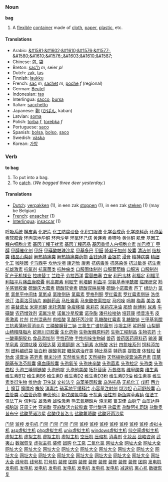 === Noun ===
'''bag'''

# A [[flexible]] [[container]] made of [[cloth]], [[paper]], [[plastic]], etc.

==== Translations ====
*Arabic: [[&#1581;&#1602;&#1610;&#1576;&#1577;]], [[&#1580;&#1610;&#1576;]],[[&#1603;&#1610;&#1587;]]
*Chinese: [[包]], [[袋]]
*Breton: [[sac'h]] ''m'', seier ''pl''
*Dutch: [[zak]], [[tas]]
*Finnish: [[laukku]]
*French: [[sac]] ''m'', [[sachet]] ''m'', [[poche]] ''f'' (regional)
*German: [[Beutel]] 
*Indonesian: [[tas]]
*Interlingua: [[sacco]], [[bursa]]
*Italian: [[sacchetto]] 
*Japanese: [[鞄]] ([[かばん]], kaban)
*Latvian: [[soma]]
*Polish: [[torba]] ''f'', [[torebka]] ''f''
*Portuguese: [[saco]] 
*Spanish: [[bolsa]], [[bolso]], [[saco]]
*Swedish: [[väska]]
*Korean: [[가방]]

=== Verb ===
'''to bag'''

# To put into a bag.
# To [[catch]].  (''We bagged three deer yesterday.'')

==== Translations ====
*[[Dutch]]: [[verpakken]] (1), in een zak [[stoppen]] (1), in een zak [[steken]]   (1) (may be Belgian)
*[[French]]: [[ensacher]] (1)
*[[Interlingua]]: [[insaccar]] (1)
[http://www.shop263.com/i8-3/234.htm 呼吸系统]
[http://www.shop263.com/i8-3/235.htm 槲皮素]
[http://www.shop263.com/i8-3/236.htm 化肥片]
[http://www.shop263.com/i8-3/237.htm 化工防腐设备]
[http://www.shop263.com/i8-3/238.htm 化积口服液]
[http://www.shop263.com/i8-3/239.htm 化学合成药]
[http://www.shop263.com/i8-3/240.htm 化学原料药]
[http://www.shop263.com/i8-3/241.htm 环孢菌素软胶囊]
[http://www.shop263.com/i8-3/242.htm 环丙氯地孕酮]
[http://www.shop263.com/i8-3/243.htm 环丙沙星]
[http://www.shop263.com/i8-3/244.htm 环氧环己烷]
[http://www.shop263.com/i8-3/245.htm 黄连素]
[http://www.shop263.com/i8-3/246.htm 黄嘌呤]
[http://www.shop263.com/i8-3/247.htm 黄体酮]
[http://www.shop263.com/i8-3/248.htm 肌苷]
[http://www.shop263.com/i8-3/249.htm 基因工程白细胞介素]
[http://www.shop263.com/i8-3/250.htm 基因工程干扰素]
[http://www.shop263.com/i8-3/251.htm 基因工程药品]
[http://www.shop263.com/i8-3/252.htm 基因重组人白细胞介素]
[http://www.shop263.com/i8-3/253.htm 加巴喷丁]
[http://www.shop263.com/i8-3/254.htm 甲醇]
[http://www.shop263.com/i8-3/255.htm 甲醇催化剂]
[http://www.shop263.com/i8-3/256.htm 甲肝]
[http://www.shop263.com/i8-3/257.htm 甲磺酸帕珠沙星]
[http://www.shop263.com/i8-3/258.htm 甲基多巴]
[http://www.shop263.com/i8-3/259.htm 甲醛]
[http://www.shop263.com/i8-3/260.htm 降凝干加剂]
[http://www.shop263.com/i8-3/261.htm 胶囊]
[http://www.shop263.com/i8-3/262.htm 清洁剂]
[http://www.shop263.com/i8-3/263.htm 结核类]
[http://www.shop263.com/i8-3/264.htm 结晶山梨醇]
[http://www.shop263.com/i8-3/265.htm 解热镇痛类]
[http://www.shop263.com/i8-3/266.htm 解热镇痛类药物]
[http://www.shop263.com/i8-3/267.htm 金钱通淋]
[http://www.shop263.com/i8-3/268.htm 金银花]
[http://www.shop263.com/i8-3/269.htm 浸膏]
[http://www.shop263.com/i8-3/270.htm 精神病类]
[http://www.shop263.com/i8-3/271.htm 精细化工]
[http://www.shop263.com/i8-3/272.htm 咖啡因]
[http://www.shop263.com/i8-3/273.htm 卡马西平]
[http://www.shop263.com/i8-3/274.htm 坎地沙坦]
[http://www.shop263.com/i8-3/275.htm 康迈欣]
[http://www.shop263.com/i8-3/276.htm 康素]
[http://www.shop263.com/i8-3/277.htm 抗病毒类]
[http://www.shop263.com/i8-3/278.htm 抗感染类]
[http://www.shop263.com/i8-3/279.htm 抗过敏类]
[http://www.shop263.com/i8-3/280.htm 抗生素]
[http://www.shop263.com/i8-3/281.htm 抗雄激素]
[http://www.shop263.com/i8-3/282.htm 抗氧剂]
[http://www.shop263.com/i8-3/283.htm 抗真菌类]
[http://www.shop263.com/i8-3/284.htm 抗肿瘤类]
[http://www.shop263.com/i8-3/285.htm 口服固体制剂]
[http://www.shop263.com/i8-3/286.htm 口服葡萄糖]
[http://www.shop263.com/i8-3/287.htm 口服液]
[http://www.shop263.com/i8-3/288.htm 口服制剂]
[http://www.shop263.com/i8-3/289.htm 矿产无机镁业]
[http://www.shop263.com/i8-3/290.htm 拉呋替丁]
[http://www.shop263.com/i8-3/291.htm 兰粒子]
[http://www.shop263.com/i8-3/292.htm 劳拉西洋]
[http://www.shop263.com/i8-3/293.htm 雷替曲塞]
[http://www.shop263.com/i8-3/294.htm 立安]
[http://www.shop263.com/i8-3/295.htm 利巴韦林]
[http://www.shop263.com/i8-3/296.htm 利福定]
[http://www.shop263.com/i8-3/297.htm 利福平]
[http://www.shop263.com/i8-3/298.htm 利福平片痛血康胶囊]
[http://www.shop263.com/i8-3/299.htm 利高霉素]
[http://www.shop263.com/i8-3/300.htm 利眠宁]
[http://www.shop263.com/i8-3/301.htm 利培酮]
[http://www.shop263.com/i8-3/302.htm 利血平]
[http://www.shop263.com/i8-3/303.htm 邻氨基苯甲酰胺]
[http://www.shop263.com/i8-3/304.htm 临床研究]
[http://www.shop263.com/i8-3/305.htm 羚羊感冒胶囊]
[http://www.shop263.com/i8-3/306.htm 硫酸庆大霉素]
[http://www.shop263.com/i8-3/307.htm 硫酸软骨素]
[http://www.shop263.com/i8-3/308.htm 硫酸双肼屈嗪]
[http://www.shop263.com/i8-3/309.htm 硫酸小诺霉素]
[http://www.shop263.com/i8-3/310.htm 芦丁]
[http://www.shop263.com/i8-3/311.htm 绿动力]
[http://www.shop263.com/i8-3/312.htm 氯氮]
[http://www.shop263.com/i8-3/313.htm 氯氮平中间体]
[http://www.shop263.com/i8-3/314.htm 氯氮卓]
[http://www.shop263.com/i8-3/315.htm 氯喹侧链]
[http://www.shop263.com/i8-3/316.htm 氯霉素]
[http://www.shop263.com/i8-3/317.htm 罗格列酮]
[http://www.shop263.com/i8-3/318.htm 罗红霉素]
[http://www.shop263.com/i8-3/319.htm 罗红霉素侧链]
[http://www.shop263.com/i8-3/320.htm 洛伐他汀]
[http://www.shop263.com/i8-3/321.htm 洛索洛芬钠片]
[http://www.shop263.com/i8-3/322.htm 麻醉药品]
[http://www.shop263.com/i8-3/323.htm 马杜霉素]
[http://www.shop263.com/i8-3/324.htm 马来酸依索拉啶]
[http://www.shop263.com/i8-3/325.htm 马吲哚]
[http://www.shop263.com/i8-3/326.htm 吗啉]
[http://www.shop263.com/i8-3/327.htm 梅毒]
[http://www.shop263.com/i8-3/328.htm 美洛]
[http://www.shop263.com/i8-3/329.htm 美司]
[http://www.shop263.com/i8-3/330.htm 美替诺龙]
[http://www.shop263.com/i8-3/331.htm 米非司酮]
[http://www.shop263.com/i8-3/332.htm 米托蒽醌]
[http://www.shop263.com/i8-3/333.htm 免疫移植]
[http://www.shop263.com/i8-3/334.htm 茉莉花]
[http://www.shop263.com/i8-3/335.htm 茉莉花净油]
[http://www.shop263.com/i8-3/336.htm 那琦]
[http://www.shop263.com/i8-3/337.htm 耐博利]
[http://www.shop263.com/i8-3/338.htm 尿素]
[http://www.shop263.com/i8-3/339.htm 牛磺酸]
[http://www.shop263.com/i8-3/340.htm 农药增效剂]
[http://www.shop263.com/i8-3/341.htm 诺氟沙星]
[http://www.shop263.com/i8-3/342.htm 诺氟沙星胶囊]
[http://www.shop263.com/i8-3/343.htm 诺孕酯]
[http://www.shop263.com/i8-3/344.htm 潘托拉唑钠]
[http://www.shop263.com/i8-3/345.htm 培菲康]
[http://www.shop263.com/i8-3/346.htm 喷昔洛韦]
[http://www.shop263.com/i8-3/347.htm 皮质激素]
[http://www.shop263.com/i8-3/348.htm 片剂]
[http://www.shop263.com/i8-3/349.htm 片剂混悬剂]
[http://www.shop263.com/i8-3/350.htm 肉桂酸]
[http://www.shop263.com/i8-3/351.htm 乳酸环丙沙星]
[http://www.shop263.com/i8-3/352.htm 乳糖酸红霉素]
[http://www.shop263.com/i8-3/353.htm 乳糖酸钠]
[http://www.shop263.com/i8-3/354.htm 三甲基氢醌]
[http://www.shop263.com/i8-3/355.htm 三抗素蒲地蓝消炎片]
[http://www.shop263.com/i8-3/356.htm 三磷酸腺苷二钠]
[http://www.shop263.com/i8-3/357.htm 三氯生广谱抗菌剂]
[http://www.shop263.com/i8-3/358.htm 沙坦主环]
[http://www.shop263.com/i8-3/359.htm 鲨肝醇]
[http://www.shop263.com/i8-3/360.htm 山梨醇]
[http://www.shop263.com/i8-3/361.htm 山楂精降脂片]
[http://www.shop263.com/i8-3/362.htm 蛇胆川贝胶囊]
[http://www.shop263.com/i8-3/363.htm 生化药物]
[http://www.shop263.com/i8-3/364.htm 生物发酵原料药]
[http://www.shop263.com/i8-3/365.htm 生物工程制品]
[http://www.shop263.com/i8-3/366.htm 生物农药]
[http://www.shop263.com/i8-3/367.htm 十一酸睾酮胶丸]
[http://www.shop263.com/i8-3/368.htm 食品添加剂]
[http://www.shop263.com/i8-3/369.htm 手性药物]
[http://www.shop263.com/i8-3/370.htm 手性吲哚生物碱]
[http://www.shop263.com/i8-3/371.htm 兽药]
[http://www.shop263.com/i8-3/372.htm 兽药医药原料药]
[http://www.shop263.com/i8-3/373.htm 输液]
[http://www.shop263.com/i8-3/374.htm 薯芋皂素]
[http://www.shop263.com/i8-3/375.htm 双肼呔嗪]
[http://www.shop263.com/i8-3/376.htm 双嘧达莫]
[http://www.shop263.com/i8-3/377.htm 双烯醇酮]
[http://www.shop263.com/i8-3/378.htm 水飞蓟素]
[http://www.shop263.com/i8-3/379.htm 水杨酸]
[http://www.shop263.com/i8-3/380.htm 水针]
[http://www.shop263.com/i8-3/381.htm 四氮唑系列]
[http://www.shop263.com/i8-3/382.htm 饲料添加剂]
[http://www.shop263.com/i8-3/383.htm 塑料编织袋]
[http://www.shop263.com/i8-3/384.htm 钛白粉]
[http://www.shop263.com/i8-3/385.htm 碳酸氢铵]
[http://www.shop263.com/i8-3/386.htm 糖尿病治疗类]
[http://www.shop263.com/i8-3/387.htm 特比萘芬]
[http://www.shop263.com/i8-3/388.htm 特药类]
[http://www.shop263.com/i8-3/389.htm 提取液]
[http://www.shop263.com/i8-3/390.htm 体轻松]
[http://www.shop263.com/i8-3/391.htm 替勃龙]
[http://www.shop263.com/i8-3/392.htm 浸膏油]
[http://www.shop263.com/i8-3/393.htm 茶皂素]
[http://www.shop263.com/i8-3/394.htm 替米沙坦]
[http://www.shop263.com/i8-3/395.htm 天然维生素E]
[http://www.shop263.com/i8-3/396.htm 天然植物]
[http://www.shop263.com/i8-3/397.htm 天然植物浸膏油茶皂素]
[http://www.shop263.com/i8-3/398.htm 田草]
[http://www.shop263.com/i8-3/399.htm 酮基布洛芬胶囊]
[http://www.shop263.com/i8-3/400.htm 痛血康胶囊]
[http://www.shop263.com/i8-3/401.htm 头孢氨苄]
[http://www.shop263.com/i8-3/402.htm 头孢呋辛酸]
[http://www.shop263.com/i8-3/403.htm 头孢菌素]
[http://www.shop263.com/i8-3/404.htm 头孢拉定]
[http://www.shop263.com/i8-3/405.htm 头孢类]
[http://www.shop263.com/i8-3/406.htm 头孢曲松]
[http://www.shop263.com/i8-3/407.htm 头孢三嗪侧链酸]
[http://www.shop263.com/i8-3/408.htm 头孢他啶]
[http://www.shop263.com/i8-3/409.htm 头孢他美酸]
[http://www.shop263.com/i8-3/410.htm 拓扑替康]
[http://www.shop263.com/i8-3/411.htm 万昔络韦]
[http://www.shop263.com/i8-3/412.htm 维甲酸类]
[http://www.shop263.com/i8-3/413.htm 维生素]
[http://www.shop263.com/i8-3/414.htm 维生素B12]
[http://www.shop263.com/i8-3/415.htm 维生素B6]
[http://www.shop263.com/i8-3/416.htm 维生素D]
[http://www.shop263.com/i8-3/417.htm 维生素D2]
[http://www.shop263.com/i8-3/418.htm 维生素D3粉]
[http://www.shop263.com/i8-3/419.htm 维生素D3油]
[http://www.shop263.com/i8-3/420.htm 维生素类]
[http://www.shop263.com/i8-3/421.htm 维生素类衍生物]
[http://www.shop263.com/i8-3/422.htm 维他命]
[http://www.shop263.com/i8-3/423.htm 卫生球]
[http://www.shop263.com/i8-3/424.htm 文拉法辛]
[http://www.shop263.com/i8-3/425.htm 乌苯美司胶囊]
[http://www.shop263.com/i8-3/426.htm 乌洛托品]
[http://www.shop263.com/i8-3/427.htm 无机化工]
[http://www.shop263.com/i8-3/428.htm 戊肝]
[http://www.shop263.com/i8-3/429.htm 西力士]
[http://www.shop263.com/i8-3/430.htm 腺苷]
[http://www.shop263.com/i8-3/431.htm 腺嘌呤]
[http://www.shop263.com/i8-3/432.htm 橡胶]
[http://www.shop263.com/i8-3/433.htm 消毒片]
[http://www.shop263.com/i8-3/434.htm 硝苯地平缓释片]
[http://www.shop263.com/i8-3/435.htm 小容量注射剂]
[http://www.shop263.com/i8-3/436.htm 缬沙坦]
[http://www.shop263.com/i8-3/437.htm 心可舒胶囊]
[http://www.shop263.com/i8-3/438.htm 心血管类]
[http://www.shop263.com/i8-3/439.htm 心血管药物]
[http://www.shop263.com/i8-3/440.htm 辛伐他汀]
[http://www.shop263.com/i8-3/441.htm 新戊酸氯中酯]
[http://www.shop263.com/i8-3/442.htm 干扰素]
[http://www.shop263.com/i8-3/443.htm 活性剂]
[http://www.shop263.com/i8-3/444.htm 新鱼腥草素钠]
[http://www.shop263.com/i8-3/445.htm 信法丁]
[http://www.shop263.com/i8-3/446.htm 信法丁片]
[http://www.shop263.com/i8-3/447.htm 信利妥]
[http://www.shop263.com/i8-3/448.htm 雄激素]
[http://www.shop263.com/i8-3/449.htm 雄性激素]
[http://www.shop263.com/i8-3/450.htm 熊去氧胆酸片]
[http://www.shop263.com/i8-3/451.htm 溴米那]
[http://www.shop263.com/i8-3/452.htm 畜卫佳]
[http://www.shop263.com/i8-3/453.htm 血脉宁]
[http://www.shop263.com/i8-3/454.htm 血压达静]
[http://www.shop263.com/i8-3/455.htm 樟脑球]
[http://www.shop263.com/i8-3/456.htm 牙周宁片]
[http://www.shop263.com/i8-3/457.htm 亚麻酸]
[http://www.shop263.com/i8-3/458.htm 亚麻酸活力软胶囊]
[http://www.shop263.com/i8-3/459.htm 亚叶酸钙]
[http://www.shop263.com/i8-3/460.htm 盐霉素]
[http://www.shop263.com/i8-3/461.htm 盐酸阿扎司琼]
[http://www.shop263.com/i8-3/462.htm 盐酸奥昔布宁]
[http://www.shop263.com/i8-3/463.htm 盐酸蒽诺沙星]
[http://www.shop263.com/i8-3/464.htm 盐酸伐昔洛韦]
[http://www.shop263.com/i8-3/465.htm 盐酸氟哌酸]
[http://www.shop263.com/i8-3/466.htm 盐酸环丙沙星] 










 

[http://www.haishun.net 门禁]
[http://www.haishun.net 监控]
[http://www.genset-sh.com 发电机]
[http://www.haishun.net/p_mjds.htm 门禁]
[http://www.haishun.net/p_mjds_dmmj.htm 门禁]
[http://www.haishun.net/p_mjds_lwmj.htm 门禁]
[http://www.haishun.net/p_mjds_yjs.htm 门禁]
[http://www.haishun.net/cctv.htm 监控]
[http://www.haishun.net/p_cctv_jk.htm 监控]
[http://www.haishun.net/p_cctv_jk_sxj.htm 监控]
[http://www.haishun.net/p_cctv_jk_xsq.htm 监控]
[http://www.haishun.net/p_cctv_jk_yplxj.htm 监控]
[http://www.haishun.net/p_cctv_jk_yt.htm 监控]
[http://www.haishun.net/p_cctv_jk_zj.htm 监控]
[http://www.7766888.com 虚拟主机]
[http://www.7766888.com/introcom.htm asp虚拟主机]
[http://www.7766888.com/introcn.htm php虚拟主机]
[http://www.7766888.com/u_puji.htm unix虚拟主机]
[http://www.7766888.com/mysql.htm windows虚拟主机]
[http://www.7766888.com/u_jingji.htm 纯空间虚拟主机]
[http://www.7766888.com/u_biaozhun.htm 虚拟主机]
[http://www.7766888.com/u_zhiqiang.htm 虚拟主机]
[http://www.7766888.com/w_jingji.htm 虚拟主机]
[http://www.7766888.com/w_biaozhun.htm 虚拟主机]
[http://www.asp169.com/marketingsoft1.htm 空压机]
[http://www.asp169.com/marketingsoft2.htm 压缩机]
[http://www.asp169.com/zhaoguan.htm 消毒剂]
[http://www.asp169.com/crm.htm 化妆品]
[http://www.asp169.com/marketingsoft3.htm 战略咨询]
[http://www.asp169.com/marketingsoft4.htm 武夷山]
[http://www.asp169.com/marketingsoft5.htm 数据恢复]
[http://haishun11.51.net 虚拟主机]
[http://decorate.51.net 装修]
[http://decorate.51.net 团购]
[http://www.xsjby.cn 化工泵]
[http://www.asp169.com/zhaoguan2.htm 二氧化氯]
[http://www.fm360.net 网址大全]
[http://www.fm360.net/page/001.html 网址大全]
[http://www.fm360.net/page/game.htm 网址大全]
[http://www.fm360.net/page/software.htm 网址大全]
[http://www.fm360.net/page/jinshi.htm 网址大全]
[http://www.fm360.net/page/music.htm 网址大全]
[http://www.fm360.net/page/053.html 网址大全]
[http://www.fm360.net/page/flash.htm 网址大全]
[http://www.fm360.net/page/newsweek.htm 网址大全]
[http://www.fm360.net/page/club.htm 网址大全]
[http://www.fm360.net/page/stock.htm 网址大全]
[http://www.fm360.net/page/love.htm 网址大全]
[http://www.fm360.net/page/netcard.htm 网址大全]
[http://www.fm360.net/page/025.html 网址大全]
[http://www.fm360.net/page/hardware.htm 网址大全]
[http://www.fm360.net/page/sport.htm 网址大全]
[http://www.fm360.net/page/shouji.htm 网址大全]
[http://www.fm360.net/page/ym.htm 网址大全]
[http://www.fm360.net/page/ylbj.htm 网址大全]
[http://www.fm360.net/page/car.htm 网址大全]
[http://www.jifamark.com 线号机]
[http://www.jifamark.com/xhj.htm 线号机]
[http://www.jifamark.com 打号机]
[http://www.funasia.cn 装修]
[http://www.funasia.cn 团购]
[http://www.funasia.cn/pinpai.asp 装修]
[http://www.funasia.cn/client/gb_list.asp 装修]
[http://www.funasia.cn/design/index.asp 装修]
[http://www.funasia.cn/funasiaHome/index.asp 装修]
[http://www.funasia.cn/jiancai.asp 装修]
[http://www.funasia.cn/shishang.asp 装修]
[http://www.funasia.cn/mall/AboutOur.htm 团购]
[http://www.genset-sh.com/cai.asp 发电机]
[http://www.genset-sh.com/tancu.asp 发电机]
[http://www.genset-sh.com/xi3.asp 发电机]
[http://www.genset-sh.com/lan.asp 发电机]
[http://www.genset-sh.com/leng.asp 发电机]
[http://www.genset-sh.com/jiyou.asp 发电机]
[http://www.genset-sh.com/ranyou.asp 发电机]
[http://www.genset-sh.com/kuongqi.asp 发电机]
[http://www.genset-sh.com/ssss.asp 发电机]
[http://www.zj-df.com 减速机]
[http://www.xhhj.com.cn 离心机]
[http://www.hdfix.com.cn 数据恢复]